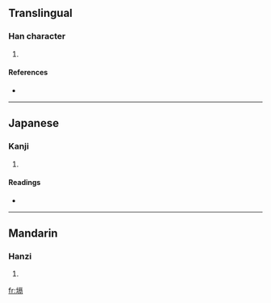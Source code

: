 ==Translingual==

===Han character===
{{Han char|rn=32|rad=土|as=10|sn=13|four=4112<sub>7</sub>|canj=土一口月 (GMRB)}}

# {{defn|Han|sort=土10}}

====References====
* {{Han ref|kx=0236.230|dkj=05362|dj=0474.140|hdz=10471.030|uh=5865|ud=22629|bh=DCED|bd=56557}}

----

==Japanese==

===Kanji===
{{ja-kanji|grade=|rs=土10}}

# {{defn|Japanese}}

====Readings====
* {{ja-readings|on=[[かく]] (kaku), [[きゃく]] (kyaku)|kun=}}

----

==Mandarin==

===Hanzi===
{{cmn-hanzi|pin=[[gé]] ([[ge2]]), [[xiàn]] ([[xian4]])|wg=ko<sup>2</sup>, hsien<sup>4</sup>}}

# {{defn|Mandarin}}

[[fr:塥]]